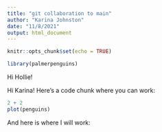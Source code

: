 ```yaml
---
title: "git collaboration to main"
author: "Karina Johnston"
date: "11/8/2021"
output: html_document
---
```


```r
knitr::opts_chunk$set(echo = TRUE)

library(palmerpenguins)
```

Hi Hollie!

Hi Karina! Here's a code chunk where you can work: 
```r
2 + 2
plot(penguins)
```


And here is where I will work: 
```r

```

